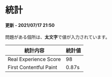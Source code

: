 # 統計
#### 更新 - 2021/07/17 21:50

問題がある個所は、**太文字**で値が入力されています。

| 統計内容     | 統計値 | 
| ------------ | ---- |
| Real Experience Score | 98  |
| First Contentful Paint | 0.87s |
